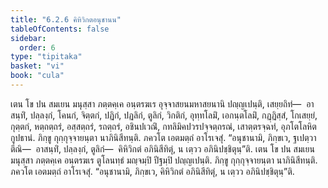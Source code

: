 ```yaml
---
title: "6.2.6 คิหิวิกตอนุชานน"
tableOfContents: false
sidebar:
  order: 6
type: "tipitaka"
basket: "vi"
book: "cula"
---
```



<DynamicBreadcrumb />

<Division number="314" book="cula">

<Paragraph number="1348" book="cula">
เตน โข ปน สมเยน มนุสฺสา ภตฺตคฺเค อนฺตรฆเร อุจฺจาสยนมหาสยนานิ ปญฺญเปนฺติ, เสยฺยถิทํ—  อาสนฺทิํ, ปลฺลงฺกํ, โคนกํ, จิตฺตกํ, ปฏิกํ, ปฏลิกํ, ตูลิกํ, วิกติกํ, อุทฺทโลมิํ, เอกนฺตโลมิํ, กฏฺฏิสฺสํ, โกเสยฺยํ, กุตฺตกํ, หตฺถตฺถรํ, อสฺสตฺถรํ, รถตฺถรํ, อชินปเวณิํ, กทลิมิคปวรปจฺจตฺถรณํ, เสาตฺตรจฺฉทํ, อุภโตโลหิตกูปธานํ. ภิกฺขู กุกฺกุจฺจายนฺตา นาภินิสีทนฺติ. ภควโต เอตมตฺถํ อาโรเจสุํ. “อนุชานามิ, ภิกฺขเว, ฐเปตฺวา ตีณิ—  อาสนฺทิํ, ปลฺลงฺกํ, ตูลิกํ—  คิหิวิกตํ อภินิสีทิตุํ, น เตฺวว อภินิปชฺชิตุนฺ”ติ.
</Paragraph>

<Paragraph number="1349" book="cula">
เตน โข ปน สมเยน มนุสฺสา ภตฺตคฺเค อนฺตรฆเร ตูโลนทฺธํ มญฺจมฺปิ ปีฐมฺปิ ปญฺญเปนฺติ. ภิกฺขู กุกฺกุจฺจายนฺตา นาภินิสีทนฺติ. ภควโต เอตมตฺถํ อาโรเจสุํ. “อนุชานามิ, ภิกฺขเว, คิหิวิกตํ อภินิสีทิตุํ, น เตฺวว อภินิปชฺชิตุนฺ”ติ.
</Paragraph>
</Division>